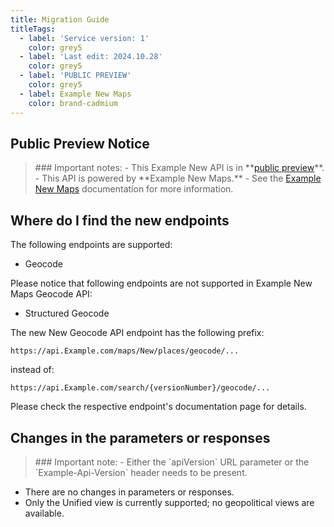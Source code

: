 ```yaml
---
title: Migration Guide
titleTags:
  - label: 'Service version: 1'
    color: grey5
  - label: 'Last edit: 2024.10.28'
    color: grey5
  - label: 'PUBLIC PREVIEW'
    color: grey5
  - label: Example New Maps
    color: brand-cadmium
---
```


## Public Preview Notice  

<Blockquote type="announcement" hasIcon>
### Important notes:
- This Example New API is in **<a href="https://developer.Example.com/public-preview">public preview</a>**.
- This API is powered by **Example New Maps.**
- See the <a href="/Example-New-maps/documentation/introduction">Example New Maps</a> documentation for more information.
</Blockquote>   

## Where do I find the new endpoints  

The following endpoints are supported:  

- Geocode  

Please notice that following endpoints are not supported in Example New Maps Geocode API:  

- Structured Geocode  

The new New Geocode API endpoint has the following prefix:

```shell [type=get] [title=URL request example]
https://api.Example.com/maps/New/places/geocode/...
```
instead of:

```shell [type=get] [title=URL request example]
https://api.Example.com/search/{versionNumber}/geocode/...
```

Please check the respective endpoint's documentation page for details.  


## Changes in the parameters or responses  

<Blockquote type="announcement" hasIcon>
### Important note:
- Either the `apiVersion` URL parameter or the `Example-Api-Version` header needs to be present.
</Blockquote>  

- There are no changes in parameters or responses.
- Only the Unified view is currently supported; no geopolitical views are available.  

